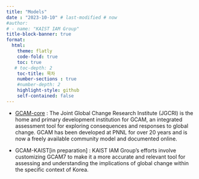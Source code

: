 ```yaml
---
title: "Models"
date : "2023-10-10" # last-modified # now
#author: 
# - name: "KAIST IAM Group"
title-block-banner: true
format: 
  html:
    theme: flatly
    code-fold: true
    toc: true
   # toc-depth: 2
    toc-title: 목차
    number-sections : true
    #number-depth: 2
    highlight-style: github
    self-contained: false
---
```


-   [GCAM-core](https://github.com/JGCRI/gcam-core) : The Joint Global Change Research Institute (JGCRI) is the home and primary development institution for GCAM, an integrated assessment tool for exploring consequences and responses to global change. GCAM has been developed at PNNL for over 20 years and is now a freely available community model and documented online.

-   GCAM-KAIST\[in preparation\] : KAIST IAM Group's efforts involve customizing GCAM7 to make it a more accurate and relevant tool for assessing and understanding the implications of global change within the specific context of Korea.
